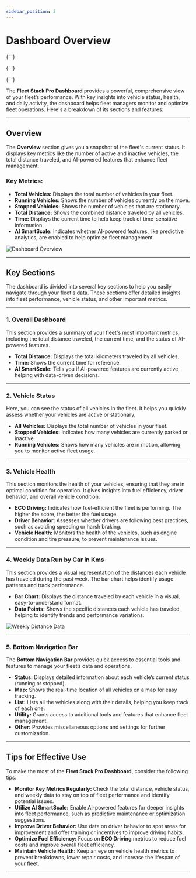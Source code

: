 ```yaml
---
sidebar_position: 3
---
```


# Dashboard Overview


<Head>
  <meta charSet="UTF-8" />
  <meta name="viewport" content="width=device-width, initial-scale=1.0" />
  <title>Fleet Stack Dashboard Overview - Optimize Your Fleet Performance</title>
  <meta name="description" content="Explore the Fleet Stack Pro Dashboard for comprehensive insights into your fleet's performance, including vehicle status, health, and daily activity." />
  <meta name="keywords" content="Fleet Stack, dashboard overview, fleet management, vehicle status, performance metrics, AI SmartScale, ECO driving" />
  <meta name="author" content="Fleet Stack Team" />
  <meta name="robots" content="index, follow" />
  <link rel="canonical" href="https://docs.fleetstackglobal.com/Fleet-Stack-Pro/Dashboard-Overview/" />

  <!-- Open Graph Metadata for social sharing -->

{' '}

<meta
  property="og:title"
  content="Fleet Stack Dashboard Overview - Optimize Your Fleet Performance"
/>
<meta
  property="og:description"
  content="Get a powerful overview of your fleet's performance with the Fleet Stack Pro Dashboard, featuring key metrics and insights."
/>
<meta property="og:type" content="website" />
<meta
  property="og:url"
  content="https://docs.fleetstackglobal.com/Fleet-Stack-Pro/Dashboard-Overview/"
/>
<meta
  property="og:image"
  content="https://fleetstackglobal.com/assets/img/Graphics/orginal/Stack01.png"
/>

  <!-- Twitter Card Metadata -->

{' '}

<meta name="twitter:card" content="summary_large_image" />
<meta
  name="twitter:title"
  content="Fleet Stack Dashboard Overview - Optimize Your Fleet Performance"
/>
<meta
  name="twitter:description"
  content="Explore the Fleet Stack Pro Dashboard for insights into vehicle status, health, and daily activity."
/>
<meta
  name="twitter:image"
  content="https://fleetstackglobal.com/assets/img/Graphics/orginal/Stack01.png"
/>

  <!-- Schema.org JSON-LD Markup for TechArticle -->

{' '}

<script type="application/ld+json">
  {`
      {
        "@context": "https://schema.org",
        "@type": "TechArticle",
        "mainEntityOfPage": {
          "@type": "WebPage",
          "@id": "https://docs.fleetstackglobal.com/Fleet-Stack-Pro/Dashboard-Overview/"
        },
        "headline": "Fleet Stack Dashboard Overview",
        "description": "Explore the Fleet Stack Pro Dashboard for comprehensive insights into your fleet's performance, including vehicle status, health, and daily activity.",
        "image": "https://fleetstackglobal.com/assets/img/Graphics/orginal/Stack01.png",
        "author": {
          "@type": "Organization",
          "name": "Fleet Stack"
        },
        "publisher": {
          "@type": "Organization",
          "name": "Fleet Stack",
          "logo": {
            "@type": "ImageObject",
            "url": "https://fleetstackglobal.com"
          }
        }
      }
    `}
</script>

  <!-- Schema.org JSON-LD Markup for the Guide -->


<script type="application/ld+json">
  {`
      {
        "@context": "https://schema.org",
        "@type": "WebPage",
        "name": "Fleet Stack Dashboard Overview",
        "description": "Comprehensive overview of the Fleet Stack Pro Dashboard, including key metrics, vehicle status, and health insights.",
        "mainEntity": [
          {
            "@type": "ItemList",
            "itemListElement": [
              {
                "@type": "ListItem",
                "position": 1,
                "name": "Overview",
                "description": "Snapshot of the fleet's current status with key metrics."
              },
              {
                "@type": "ListItem",
                "position": 2,
                "name": "Overall Dashboard",
                "description": "Summary of important metrics including total distance and AI features."
              },
              {
                "@type": "ListItem",
                "position": 3,
                "name": "Vehicle Status",
                "description": "Status of all vehicles in the fleet, active or stationary."
              },
              {
                "@type": "ListItem",
                "position": 4,
                "name": "Vehicle Health",
                "description": "Monitoring vehicle health, fuel efficiency, and driver behavior."
              },
              {
                "@type": "ListItem",
                "position": 5,
                "name": "Weekly Data Run by Car in Kms",
                "description": "Visual representation of distances traveled by each vehicle."
              },
              {
                "@type": "ListItem",
                "position": 6,
                "name": "Bottom Navigation Bar",
                "description": "Quick access to essential tools and features."
              },
              {
                "@type": "ListItem",
                "position": 7,
                "name": "Tips for Effective Use",
                "description": "Best practices for maximizing the use of the dashboard."
              }
            ]
          }
        ]
      }
    `}
</script>

</Head>

The **Fleet Stack Pro Dashboard** provides a powerful, comprehensive view of your fleet’s performance. With key insights into vehicle status, health, and daily activity, the dashboard helps fleet managers monitor and optimize fleet operations. Here's a breakdown of its sections and features:

---

## **Overview**

The **Overview** section gives you a snapshot of the fleet's current status. It displays key metrics like the number of active and inactive vehicles, the total distance traveled, and AI-powered features that enhance fleet management.

### Key Metrics:

- **Total Vehicles:** Displays the total number of vehicles in your fleet.
- **Running Vehicles:** Shows the number of vehicles currently on the move.
- **Stopped Vehicles:** Shows the number of vehicles that are stationary.
- **Total Distance:** Shows the combined distance traveled by all vehicles.
- **Time:** Displays the current time to help keep track of time-sensitive information.
- **AI SmartScale:** Indicates whether AI-powered features, like predictive analytics, are enabled to help optimize fleet management.

<div
  style={{
    display: 'flex',
    justifyContent: 'center',
    alignItems: 'center',
    height: '400px',
  }}
>
  <img
    src="/assets/pro/Dashboard1.jpg"
    alt="Dashboard Overview"
    style={{
      width: '250px',
      borderRadius: '8px',
      boxShadow: '0 4px 6px rgba(0, 0, 0, 0.1)',
    }}
  />
</div>

---

## **Key Sections**

The dashboard is divided into several key sections to help you easily navigate through your fleet's data. These sections offer detailed insights into fleet performance, vehicle status, and other important metrics.

---

### **1. Overall Dashboard**

This section provides a summary of your fleet's most important metrics, including the total distance traveled, the current time, and the status of AI-powered features.

- **Total Distance:** Displays the total kilometers traveled by all vehicles.
- **Time:** Shows the current time for reference.
- **AI SmartScale:** Tells you if AI-powered features are currently active, helping with data-driven decisions.

---

### **2. Vehicle Status**

Here, you can see the status of all vehicles in the fleet. It helps you quickly assess whether your vehicles are active or stationary.

- **All Vehicles:** Displays the total number of vehicles in your fleet.
- **Stopped Vehicles:** Indicates how many vehicles are currently parked or inactive.
- **Running Vehicles:** Shows how many vehicles are in motion, allowing you to monitor active fleet usage.

---

### **3. Vehicle Health**

This section monitors the health of your vehicles, ensuring that they are in optimal condition for operation. It gives insights into fuel efficiency, driver behavior, and overall vehicle condition.

- **ECO Driving:** Indicates how fuel-efficient the fleet is performing. The higher the score, the better the fuel usage.
- **Driver Behavior:** Assesses whether drivers are following best practices, such as avoiding speeding or harsh braking.
- **Vehicle Health:** Monitors the health of the vehicles, such as engine condition and tire pressure, to prevent maintenance issues.

---

### **4. Weekly Data Run by Car in Kms**

This section provides a visual representation of the distances each vehicle has traveled during the past week. The bar chart helps identify usage patterns and track performance.

- **Bar Chart:** Displays the distance traveled by each vehicle in a visual, easy-to-understand format.
- **Data Points:** Shows the specific distances each vehicle has traveled, helping to identify trends and performance variations.

<div
  style={{
    display: 'flex',
    justifyContent: 'center',
    alignItems: 'center',
    height: '350px',
  }}
>
  <img
    src="/assets/pro/Dashboard2.jpg"
    alt="Weekly Distance Data"
    style={{
      width: '250px',
      borderRadius: '8px',
      boxShadow: '0 4px 6px rgba(0, 0, 0, 0.1)',
    }}
  />
</div>

---

### **5. Bottom Navigation Bar**

The **Bottom Navigation Bar** provides quick access to essential tools and features to manage your fleet’s data and operations.

- **Status:** Displays detailed information about each vehicle’s current status (running or stopped).
- **Map:** Shows the real-time location of all vehicles on a map for easy tracking.
- **List:** Lists all the vehicles along with their details, helping you keep track of each one.
- **Utility:** Grants access to additional tools and features that enhance fleet management.
- **Other:** Provides miscellaneous options and settings for further customization.

---

## **Tips for Effective Use**

To make the most of the **Fleet Stack Pro Dashboard**, consider the following tips:

- **Monitor Key Metrics Regularly:** Check the total distance, vehicle status, and weekly data to stay on top of fleet performance and identify potential issues.
- **Utilize AI SmartScale:** Enable AI-powered features for deeper insights into fleet performance, such as predictive maintenance or optimization suggestions.
- **Improve Driver Behavior:** Use data on driver behavior to spot areas for improvement and offer training or incentives to improve driving habits.
- **Optimize Fuel Efficiency:** Focus on **ECO Driving** metrics to reduce fuel costs and improve overall fleet efficiency.
- **Maintain Vehicle Health:** Keep an eye on vehicle health metrics to prevent breakdowns, lower repair costs, and increase the lifespan of your fleet.

---
